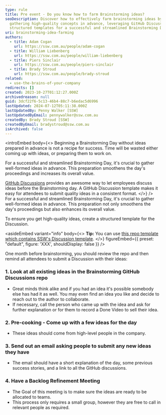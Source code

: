 ```yaml
---
type: rule
title: Pre event - Do you know how to farm Brainstorming ideas?
seoDescription: Discover how to effectively farm brainstorming ideas by
  gathering high-quality concepts in advance, leveraging GitHub Discussions and
  structured templates for a successful and streamlined Brainstorming Day.
uri: brainstorming-idea-farming
authors:
  - title: Adam Cogan
    url: https://ssw.com.au/people/adam-cogan
  - title: William Liebenberg
    url: https://ssw.com.au/people/william-liebenberg
  - title: Piers Sinclair
    url: https://ssw.com.au/people/piers-sinclair
  - title: Brady Stroud
    url: https://ssw.com.au/people/brady-stroud
related:
  - use-the-brains-of-your-company
redirects: []
created: 2023-10-27T01:12:27.000Z
archivedreason: null
guid: 3dcf22f6-5c13-46b4-88c7-b6edac5d6996
lastUpdated: 2024-07-12T05:11:38.000Z
lastUpdatedBy: Penny Walker [SSW]
lastUpdatedByEmail: pennywalker@ssw.com.au
createdBy: Brady Stroud [SSW]
createdByEmail: bradystroud@ssw.com.au
isArchived: false
---
```


<introEmbed
  body={<>
Beginning a Brainstorming Day without ideas prepared in advance is not a recipe for success. Time will be wasted either coming up with ideas, or preparing them to work on.

For a successful and streamlined Brainstorming Day, it's crucial to gather well-formed ideas in advance. This preparation smoothens the day's proceedings and increases its overall value.

[GitHub Discussions](https://docs.github.com/en/discussions) provides an awesome way to let employees discuss ideas before the Brainstorming day. A GitHub Discussion template makes it easy for attendees to submit quality ideas in a consistent format.
  </>}
/>
For a successful and streamlined Brainstorming Day, it's crucial to gather well-formed ideas in advance. This preparation not only smoothens the day's proceedings but also enhances its overall value.

To ensure you get high-quality ideas, create a structured template for the Discussion.

<asideEmbed
  variant="info"
  body={<>
    **Tip:** You can use [this repo template which contains SSW's Discussion template](https://github.com/SSWConsulting/SSW.Brainstorming.Template).
  </>}
  figureEmbed={{
    preset: "default",
    figure: 'XXX',
    shouldDisplay: false
  }}
/>

One month before brainstorming, you should review the repo and then remind all attendees to submit a Discussion with their ideas:

### 1. Look at all existing ideas in the Brainstorming GitHub Discussions repo

* Great minds think alike and if you had an idea it's possible somebody else has had it as well. You may even find an idea you like and decide to reach out to the author to collaborate.
* If necessary, call the person who came up with the idea and ask for further explanation or for them to record a Done Video to sell their idea.

### 2. Pre-cooking - Come up with a few ideas for the day

* These ideas should come from high-level people in the company.

### 3. Send out an email asking people to submit any new ideas they have

* The email should have a short explanation of the day, some previous success stories, and a link to all the GitHub discussions.

### 4. Have a Backlog Refinement Meeting

* The Goal of this meeting is to make sure the ideas are ready to be allocated to teams.
* This process only requires a small group, however they are free to call in relevant people as required.

<youtubeEmbed url="https://www.youtube.com/embed/lMpeffmoc0I" description="Video: Backlog Refinement Meeting (3 min)" />
